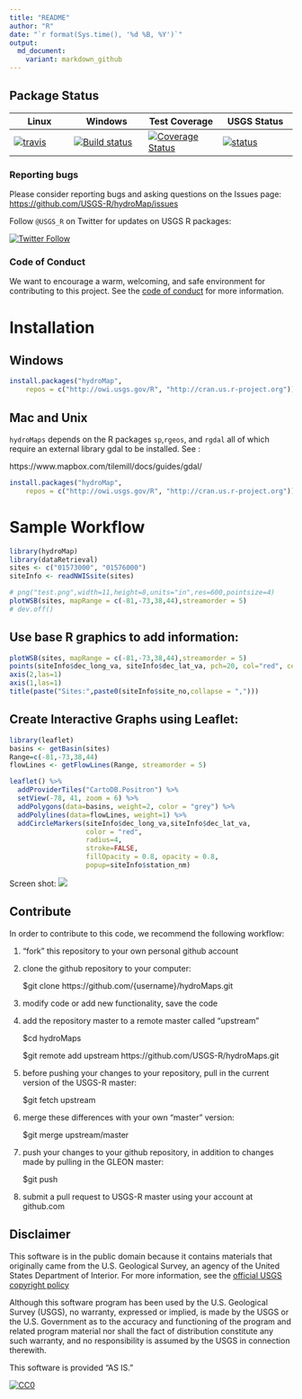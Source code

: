 ```yaml
---
title: "README"
author: "R"
date: "`r format(Sys.time(), '%d %B, %Y')`"
output:
  md_document:
    variant: markdown_github
---
```


## Package Status


|Linux|Windows|Test Coverage| USGS Status |
|----------|------------|------------|------------|
| [![travis](https://travis-ci.org/USGS-R/hydroMap.svg?branch=master)](https://travis-ci.org/USGS-R/hydroMap)|[![Build status](https://ci.appveyor.com/api/projects/status/i2hr35abwxx85vgs?svg=true)](https://ci.appveyor.com/project/ldecicco-USGS/hydroMap)|[![Coverage Status](https://coveralls.io/repos/github/USGS-R/hydroMap/badge.svg?branch=master)](https://coveralls.io/github/USGS-R/hydroMap?branch=master)|[![status](https://img.shields.io/badge/USGS-Research-blue.svg)](https://owi.usgs.gov/R/packages.html#research)|

### Reporting bugs

Please consider reporting bugs and asking questions on the Issues page:
[https://github.com/USGS-R/hydroMap/issues](https://github.com/USGS-R/hydroMap/issues)

Follow `@USGS_R` on Twitter for updates on USGS R packages:

[![Twitter Follow](https://img.shields.io/twitter/follow/USGS_R.svg?style=social&label=Follow%20USGS_R)](https://twitter.com/USGS_R)

### Code of Conduct

We want to encourage a warm, welcoming, and safe environment for contributing to this project. See the [code of conduct](https://github.com/USGS-R/hydroMap/blob/master/CONDUCT.md) for more information.

# Installation


## Windows

```r
install.packages("hydroMap", 
    repos = c("http://owi.usgs.gov/R", "http://cran.us.r-project.org"))
```

## Mac and Unix

`hydroMaps` depends on the R packages `sp`,`rgeos`, and `rgdal` all of which require an external library gdal to be installed. See :

https://www.mapbox.com/tilemill/docs/guides/gdal/


```r
install.packages("hydroMap", 
    repos = c("http://owi.usgs.gov/R", "http://cran.us.r-project.org"))
```


# Sample Workflow
```r
library(hydroMap)
library(dataRetrieval)
sites <- c("01573000", "01576000")
siteInfo <- readNWISsite(sites)

# png("test.png",width=11,height=8,units="in",res=600,pointsize=4)
plotWSB(sites, mapRange = c(-81,-73,38,44),streamorder = 5)
# dev.off()

```


## Use base R graphics to add information:
```r

plotWSB(sites, mapRange = c(-81,-73,38,44),streamorder = 5)
points(siteInfo$dec_long_va, siteInfo$dec_lat_va, pch=20, col="red", cex=2,streamorder = 5)
axis(2,las=1)
axis(1,las=1)
title(paste("Sites:",paste0(siteInfo$site_no,collapse = ",")))

```

## Create Interactive Graphs using Leaflet:
```r
library(leaflet)
basins <- getBasin(sites)
Range=c(-81,-73,38,44)
flowLines <- getFlowLines(Range, streamorder = 5)

leaflet() %>% 
  addProviderTiles("CartoDB.Positron") %>% 
  setView(-78, 41, zoom = 6) %>%
  addPolygons(data=basins, weight=2, color = "grey") %>%
  addPolylines(data=flowLines, weight=1) %>%
  addCircleMarkers(siteInfo$dec_long_va,siteInfo$dec_lat_va,
                   color = "red",
                   radius=4,
                   stroke=FALSE,
                   fillOpacity = 0.8, opacity = 0.8,
                   popup=siteInfo$station_nm)

```

Screen shot:
![](README_files/figure-markdown_github//leafletScreen.png)

## Contribute

In order to contribute to this code, we recommend the following workflow: 

1) "fork" this repository to your own personal github account

2) clone the github repository to your computer:

	$git clone https://github.com/{username}/hydroMaps.git

3) modify code or add new functionality, save the code

4) add the repository master to a remote master called "upstream"

	$cd hydroMaps

	$git remote add upstream https://github.com/USGS-R/hydroMaps.git

5) before pushing your changes to your repository, pull in the current version of the USGS-R master:

	$git fetch upstream

6) merge these differences with your own "master" version:

	$git merge upstream/master

7) push your changes to your github repository, in addition to changes made by pulling in the GLEON master:

	$git push

8) submit a pull request to USGS-R master using your account at github.com

## Disclaimer
This software is in the public domain because it contains materials that originally came from the U.S. Geological Survey, an agency of the United States Department of Interior. For more information, see the [official USGS copyright policy](http://www.usgs.gov/visual-id/credit_usgs.html#copyright/ "official USGS copyright policy")

Although this software program has been used by the U.S. Geological Survey (USGS), no warranty, expressed or implied, is made by the USGS or the U.S. Government as to the accuracy and functioning of the program and related program material nor shall the fact of distribution constitute any such warranty, and no responsibility is assumed by the USGS in connection therewith.

This software is provided "AS IS."

 [
    ![CC0](http://i.creativecommons.org/p/zero/1.0/88x31.png)
  ](http://creativecommons.org/publicdomain/zero/1.0/)

